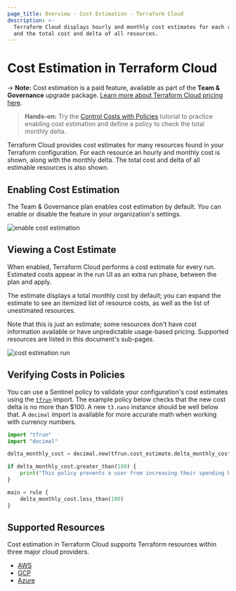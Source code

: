 ```yaml
---
page_title: Overview - Cost Estimation - Terraform Cloud
description: >-
  Terraform Cloud displays hourly and monthly cost estimates for each resource
  and the total cost and delta of all resources.
---
```


# Cost Estimation in Terraform Cloud

-> **Note:** Cost estimation is a paid feature, available as part of the **Team & Governance** upgrade package. [Learn more about Terraform Cloud pricing here](https://www.hashicorp.com/products/terraform/pricing).

> **Hands-on:** Try the [Control Costs with Policies](https://learn.hashicorp.com/tutorials/terraform/cost-estimation?in=terraform/cloud-get-started) tutorial to practice enabling cost estimation and define a policy to check the total monthly delta.

Terraform Cloud provides cost estimates for many resources found in your Terraform configuration. For each resource an hourly and monthly cost is shown, along with the monthly delta. The total cost and delta of all estimable resources is also shown.

## Enabling Cost Estimation

The Team & Governance plan enables cost estimation by default. You can enable or disable the feature in your organization's settings.

![enable cost estimation](/img/docs/cost-estimation-enable.png)

## Viewing a Cost Estimate

When enabled, Terraform Cloud performs a cost estimate for every run. Estimated costs appear in the run UI as an extra run phase, between the plan and apply.

The estimate displays a total monthly cost by default; you can expand the estimate to see an itemized list of resource costs, as well as the list of unestimated resources.

Note that this is just an estimate; some resources don't have cost information available or have unpredictable usage-based pricing. Supported resources are listed in this document's sub-pages.

![cost estimation run](/img/docs/cost-estimation-run.png)

## Verifying Costs in Policies

You can use a Sentinel policy to validate your configuration's cost estimates using the [`tfrun`](/cloud-docs/sentinel/import/tfrun) import. The example policy below checks that the new cost delta is no more than $100. A new `t3.nano` instance should be well below that. A `decimal` import is available for more accurate math when working with currency numbers.

```python
import "tfrun"
import "decimal"

delta_monthly_cost = decimal.new(tfrun.cost_estimate.delta_monthly_cost)

if delta_monthly_cost.greater_than(100) {
    print("This policy prevents a user from increasing their spending by more than $100 per month in a single run without a warning.")
}

main = rule {
	delta_monthly_cost.less_than(100)
}
```

## Supported Resources

Cost estimation in Terraform Cloud supports Terraform resources within three major cloud providers.

- [AWS](/cloud-docs/cost-estimation/aws)
- [GCP](/cloud-docs/cost-estimation/gcp)
- [Azure](/cloud-docs/cost-estimation/azure)
